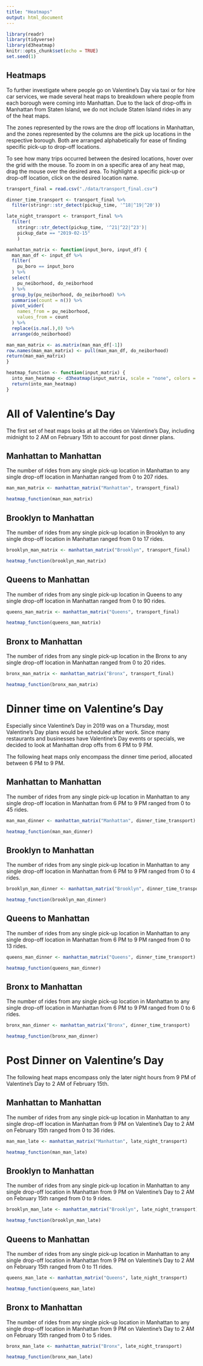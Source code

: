 ```yaml
---
title: "Heatmaps"
output: html_document
---
```


```r
library(readr)
library(tidyverse)
library(d3heatmap)
knitr::opts_chunk$set(echo = TRUE)
set.seed(1)
```

## Heatmaps

To further investigate where people go on Valentine's Day via taxi or for hire car services, we made several heat maps to breakdown where people from each borough were coming into Manhattan. Due to the lack of drop-offs in Manhattan from Staten Island, we do not include Staten Island rides in any of the heat maps.  

The zones represented by the rows are the drop off locations in Manhattan, and the zones represented by the columns are the pick up locations in the respective borough. Both are arranged alphabetically for ease of finding specific pick-up to drop-off locations. 

To see how many trips occurred between the desired locations, hover over the grid with the mouse. To zoom in on a specific area of any heat map, drag the mouse over the desired area. To highlight a specific pick-up or drop-off location, click on the desired location name.  

```r
transport_final = read.csv("./data/transport_final.csv")

dinner_time_transport <- transport_final %>% 
  filter(stringr::str_detect(pickup_time, '^18|^19|^20'))

late_night_transport <- transport_final %>% 
  filter(
    stringr::str_detect(pickup_time, '^21|^22|^23')|
    pickup_date == "2019-02-15"
    )
```


```r
manhattan_matrix <- function(input_boro, input_df) {
  man_man_df <- input_df %>% 
  filter(
    pu_boro == input_boro
  ) %>% 
  select(
    pu_neiborhood, do_neiborhood
  ) %>% 
  group_by(pu_neiborhood, do_neiborhood) %>% 
  summarise(count = n()) %>% 
  pivot_wider(
    names_from = pu_neiborhood,
    values_from = count
  ) %>% 
  replace(is.na(.),0) %>% 
  arrange(do_neiborhood) 

man_man_matrix <- as.matrix(man_man_df[-1])
row.names(man_man_matrix) <- pull(man_man_df, do_neiborhood)  
return(man_man_matrix)
}

heatmap_function <- function(input_matrix) {
  into_man_heatmap <- d3heatmap(input_matrix, scale = "none", colors = "RdPu",  dendrogram = "none", Rowv = FALSE, Colv = FALSE) 
  return(into_man_heatmap)
}
```

# All of Valentine's Day

The first set of heat maps looks at all the rides on Valentine's Day, including midnight to 2 AM on February 15th to account for post dinner plans. 

## Manhattan to Manhattan

The number of rides from any single pick-up location in Manhattan to any single drop-off location in Manhattan ranged from 0 to 207 rides. 

```r
man_man_matrix <- manhattan_matrix("Manhattan", transport_final)

heatmap_function(man_man_matrix)
```

## Brooklyn to Manhattan

The number of rides from any single pick-up location in Brooklyn to any single drop-off location in Manhattan ranged from 0 to 17 rides.

```r
brooklyn_man_matrix <- manhattan_matrix("Brooklyn", transport_final)

heatmap_function(brooklyn_man_matrix)
```

## Queens to Manhattan

The number of rides from any single pick-up location in Queens to any single drop-off location in Manhattan ranged from 0 to 90 rides.

```r
queens_man_matrix <- manhattan_matrix("Queens", transport_final)

heatmap_function(queens_man_matrix)
```

## Bronx to Manhattan

The number of rides from any single pick-up location in the Bronx to any single drop-off location in Manhattan ranged from 0 to 20 rides.

```r
bronx_man_matrix <- manhattan_matrix("Bronx", transport_final) 

heatmap_function(bronx_man_matrix)
```

# Dinner time on Valentine's Day

Especially since Valentine's Day in 2019 was on a Thursday, most Valentine's Day plans would be scheduled after work. Since many restaurants and businesses have Valentine's Day events or specials, we decided to look at Manhattan drop offs from 6 PM to 9 PM. 

The following heat maps only encompass the dinner time period, allocated between 6 PM to 9 PM. 

## Manhattan to Manhattan

The number of rides from any single pick-up location in Manhattan to any single drop-off location in Manhattan from 6 PM to 9 PM ranged from 0 to 45 rides.

```r
man_man_dinner <- manhattan_matrix("Manhattan", dinner_time_transport)

heatmap_function(man_man_dinner)
```


## Brooklyn to Manhattan

The number of rides from any single pick-up location in Manhattan to any single drop-off location in Manhattan from 6 PM to 9 PM ranged from 0 to 4 rides.

```r
brooklyn_man_dinner <- manhattan_matrix("Brooklyn", dinner_time_transport)

heatmap_function(brooklyn_man_dinner)
```

## Queens to Manhattan

The number of rides from any single pick-up location in Manhattan to any single drop-off location in Manhattan from 6 PM to 9 PM ranged from 0 to 13 rides.

```r
queens_man_dinner <- manhattan_matrix("Queens", dinner_time_transport)

heatmap_function(queens_man_dinner)
```

## Bronx to Manhattan

The number of rides from any single pick-up location in Manhattan to any single drop-off location in Manhattan from 6 PM to 9 PM ranged from 0 to 6 rides.

```r
bronx_man_dinner <- manhattan_matrix("Bronx", dinner_time_transport) 

heatmap_function(bronx_man_dinner)
```

# Post Dinner on Valentine's Day  

The following heat maps encompass only the later night hours from 9 PM of Valentine's Day to 2 AM of February 15th. 

## Manhattan to Manhattan

The number of rides from any single pick-up location in Manhattan to any single drop-off location in Manhattan from 9 PM on Valentine's Day to 2 AM on February 15th ranged from 0 to 36 rides.

```r
man_man_late <- manhattan_matrix("Manhattan", late_night_transport)

heatmap_function(man_man_late)
```


## Brooklyn to Manhattan

The number of rides from any single pick-up location in Manhattan to any single drop-off location in Manhattan from 9 PM on Valentine's Day to 2 AM on February 15th ranged from 0 to 9 rides.

```r
brooklyn_man_late <- manhattan_matrix("Brooklyn", late_night_transport)

heatmap_function(brooklyn_man_late)
```

## Queens to Manhattan

The number of rides from any single pick-up location in Manhattan to any single drop-off location in Manhattan from 9 PM on Valentine's Day to 2 AM on February 15th ranged from 0 to 11 rides.

```r
queens_man_late <- manhattan_matrix("Queens", late_night_transport)

heatmap_function(queens_man_late)
```

## Bronx to Manhattan

The number of rides from any single pick-up location in Manhattan to any single drop-off location in Manhattan from 9 PM on Valentine's Day to 2 AM on February 15th ranged from 0 to 5 rides.

```r
bronx_man_late <- manhattan_matrix("Bronx", late_night_transport) 

heatmap_function(bronx_man_late)
```

